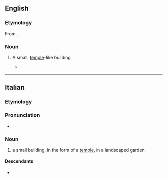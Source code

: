 ==English==

===Etymology===
From {{bor|en|it|tempietto}}.

===Noun===
{{en-noun}}

# {{lb|en|architecture}} A small, [[temple]]-like building
#* {{quote-journal|en|2007|January 21|Christopher Gray|Bankers Trust: The Building Known for Its Ziggurat Top|New York Times|url=http://www.nytimes.com/2007/01/21/realestate/21scap.html
|passage=Trowbridge & Livingston designed a chubby granite tower in the neo-Classical style topped not by a '''tempietto''', a cupola or a spire — all used in previous high buildings — but a steep, massive pyramid of 24 steps.}}

----

==Italian==

===Etymology===
{{af|it|tempio|t1=temple|-etto|pos2=diminutive suffix}}

===Pronunciation===
* {{it-IPA|tempiétto}}

===Noun===
{{it-noun|m}}

# a small building, in the form of a [[temple]], in a landscaped garden

====Descendants====
* {{desc|en|tempietto|bor=1}}